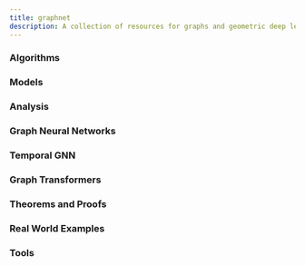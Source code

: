 ```yaml
---
title: graphnet
description: A collection of resources for graphs and geometric deep learning.
---
```


<div className="grid sm:grid-cols-3 gap-4 mt-6">

<Card href="/docs/graphnet/algorithms">

### Algorithms

</Card>

<Card href="/docs/graphnet/models">

### Models

</Card>

<Card href="/docs/graphnet/analysis">

### Analysis

</Card>

<Card href="/docs/graphnet/gnn">

### Graph Neural Networks

</Card>

<Card href="/docs/graphnet/tgn">

### Temporal GNN

</Card>

<Card href="/docs/graphnet/transformers">

### Graph Transformers

</Card>

<Card href="/docs/graphnet/theorems">

### Theorems and Proofs

</Card>

<Card href="/docs/graphnet/examples">

### Real World Examples

</Card>

<Card href="/docs/graphnet/tools">

### Tools

</Card>

</div>


